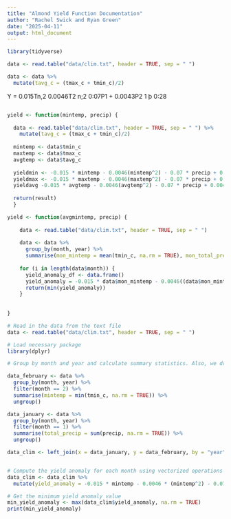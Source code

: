 ```yaml
---
title: "Almond Yield Function Documentation"
author: "Rachel Swick and Ryan Green"
date: "2025-04-11"
output: html_document
---
```


```r
library(tidyverse)
```

```r
data <- read.table("data/clim.txt", header = TRUE, sep = " ")

data <- data %>% 
  mutate(tavg_c = (tmax_c + tmin_c)/2)
```

Y = 0.015Tn,2 0.0046T2
n;2 0:07P1 + 0.0043P2
1 þ 0:28
```r

```


```r
yield <- function(mintemp, precip) {
  
  data <- read.table("data/clim.txt", header = TRUE, sep = " ") %>% 
    mutate(tavg_c = (tmax_c + tmin_c)/2)
  
  mintemp <- data$tmin_c
  maxtemp <- data$tmax_c
  avgtemp <- data$tavg_c
  
  yieldmin <- -0.015 * mintemp - 0.0046(mintemp^2) - 0.07 * precip + 0.0043(precip^2) + 0.28
  yieldmax <- -0.015 * maxtemp - 0.0046(maxtemp^2) - 0.07 * precip + 0.0043(precip^2) + 0.28
  yieldavg -0.015 * avgtemp - 0.0046(avgtemp^2) - 0.07 * precip + 0.0043(precip^2) + 0.28
  
  return(result)
  }
```


```r
yield <- function(avgmintemp, precip) {
  
    data <- read.table("data/clim.txt", header = TRUE, sep = " ")
    
    data <- data %>%
      group_by(month, year) %>%
      summarise(mon_mintemp = mean(tmin_c, na.rm = TRUE), mon_total_precip = sum(precip)) 
    
    for (i in length(data$month)) {
      yield_anomaly_df <- data.frame()
      yield_anomaly = -0.015 * data$mon_mintemp - 0.0046((data$mon_mintemp**2)) - 0.07 * data$mon_total_precip + 0.0043((data$mon_total_precip**2)) + 0.28
      return(min(yield_anomaly))
    }
  
  
}
```

```r
# Read in the data from the text file
data <- read.table("data/clim.txt", header = TRUE, sep = " ")

# Load necessary package
library(dplyr)

# Group by month and year and calculate summary statistics. Also, we drop groups afterward.

data_february <- data %>%
  group_by(month, year) %>%
  filter(month == 2) %>% 
  summarise(mintemp = min(tmin_c, na.rm = TRUE)) %>% 
  ungroup()

data_january <- data %>%
  group_by(month, year) %>%
  filter(month == 1) %>% 
  summarise(total_precip = sum(precip, na.rm = TRUE)) %>% 
  ungroup()

data_clim <- left_join(x = data_january, y = data_february, by = "year")


# Compute the yield anomaly for each month using vectorized operations
data_clim <- data_clim %>%
  mutate(yield_anomaly = -0.015 * mintemp - 0.0046 * (mintemp^2) - 0.07 * total_precip + 0.0043 * (total_precip^2) + 0.28) 

# Get the minimum yield anomaly value
min_yield_anomaly <- max(data_clim$yield_anomaly, na.rm = TRUE)
print(min_yield_anomaly)
```

```r

```


















